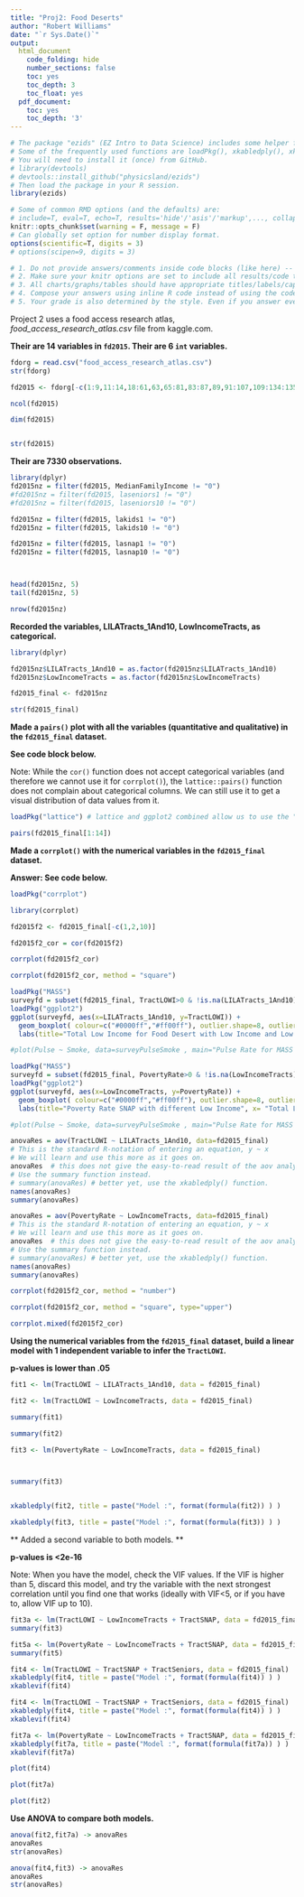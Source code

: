 ```yaml
---
title: "Proj2: Food Deserts"
author: "Robert Williams"
date: "`r Sys.Date()`"
output:
  html_document
    code_folding: hide
    number_sections: false
    toc: yes
    toc_depth: 3
    toc_float: yes
  pdf_document:
    toc: yes
    toc_depth: '3'
---
```


```r
# The package "ezids" (EZ Intro to Data Science) includes some helper functions we developed for the course. 
# Some of the frequently used functions are loadPkg(), xkabledply(), xkablesummary(), uzscale(), etc.
# You will need to install it (once) from GitHub.
# library(devtools)
# devtools::install_github("physicsland/ezids")
# Then load the package in your R session.
library(ezids)
```


```r
# Some of common RMD options (and the defaults) are: 
# include=T, eval=T, echo=T, results='hide'/'asis'/'markup',..., collapse=F, warning=T, message=T, error=T, cache=T, fig.width=6, fig.height=4, fig.dim=c(6,4) #inches, fig.align='left'/'center','right', 
knitr::opts_chunk$set(warning = F, message = F)
# Can globally set option for number display format.
options(scientific=T, digits = 3) 
# options(scipen=9, digits = 3) 
```

```r
# 1. Do not provide answers/comments inside code blocks (like here) -- those are notes between coders/self and will be ignored for grading. 
# 2. Make sure your knitr options are set to include all results/code to be graded in the final document.
# 3. All charts/graphs/tables should have appropriate titles/labels/captions. 
# 4. Compose your answers using inline R code instead of using the code-block output as much as you can. 
# 5. Your grade is also determined by the style. Even if you answer everything correctly, but the .html does not look appealing, you will not get full credit. Pay attention to the details that we mentioned in class/homework and in previous sample .Rmd files. For example, how to use #, ##, ###, ..., bold face, italics, inline codes, tables, ..., {results = "asis"}, use of colors in plots/ggplots, and so forth.
```

Project 2 uses a food access research atlas, *food_access_research_atlas.csv* file from kaggle.com.  



**Their are 14 variables in `fd2015`. Their are 6 `int` variables. **



```r
fdorg = read.csv("food_access_research_atlas.csv")
str(fdorg)

fd2015 <- fdorg[-c(1:9,11:14,18:61,63,65:81,83:87,89,91:107,109:134:135,139:146)]

ncol(fd2015)

dim(fd2015)


str(fd2015)
```


**Their are 7330 observations.**


```r
library(dplyr)
fd2015nz = filter(fd2015, MedianFamilyIncome != "0")
#fd2015nz = filter(fd2015, laseniors1 != "0")
#fd2015nz = filter(fd2015, laseniors10 != "0")

fd2015nz = filter(fd2015, lakids1 != "0")
fd2015nz = filter(fd2015, lakids10 != "0")

fd2015nz = filter(fd2015, lasnap1 != "0")
fd2015nz = filter(fd2015, lasnap10 != "0")



head(fd2015nz, 5)
tail(fd2015nz, 5)

nrow(fd2015nz)
```

**Recorded the variables, LILATracts_1And10, LowIncomeTracts, as categorical.**


```r
library(dplyr)

fd2015nz$LILATracts_1And10 = as.factor(fd2015nz$LILATracts_1And10)
fd2015nz$LowIncomeTracts = as.factor(fd2015nz$LowIncomeTracts)

fd2015_final <- fd2015nz

str(fd2015_final)
```

**Made a `pairs()` plot with all the variables (quantitative and qualitative) in the `fd2015_final` dataset.**  

**See code block below.**

Note: While the `cor()` function does not accept categorical variables (and therefore we cannot use it for `corrplot()`), the `lattice::pairs()` function does not complain about categorical columns. We can still use it to get a visual distribution of data values from it.


```r
loadPkg("lattice") # lattice and ggplot2 combined allow us to use the "pairs" function below 
```


```r
pairs(fd2015_final[1:14])
```

**Made a `corrplot()` with the numerical variables in the `fd2015_final` dataset.**  

**Answer:  See code below.**


```r
loadPkg("corrplot")
```


```r
library(corrplot)

fd2015f2 <- fd2015_final[-c(1,2,10)]

fd2015f2_cor = cor(fd2015f2)

corrplot(fd2015f2_cor)

```


```r
corrplot(fd2015f2_cor, method = "square")
```

```r
loadPkg("MASS")
surveyfd = subset(fd2015_final, TractLOWI>0 & !is.na(LILATracts_1And10), select=c('LILATracts_1And10','TractLOWI'))  # remove NAs
loadPkg("ggplot2")
ggplot(surveyfd, aes(x=LILATracts_1And10, y=TractLOWI)) + 
  geom_boxplot( colour=c("#0000ff","#ff00ff"), outlier.shape=8, outlier.size=4) +
  labs(title="Total Low Income for Food Desert with Low Income and Low Access", x= "Low Income Low Access @ 1 & 10 miles", y="Total Low Income")

#plot(Pulse ~ Smoke, data=surveyPulseSmoke , main="Pulse Rate for MASS data with different Smoke Habits", col=c("#ff0000","#00ff00","#0000ff","#ff00ff") )
```
```r
loadPkg("MASS")
surveyfd = subset(fd2015_final, PovertyRate>0 & !is.na(LowIncomeTracts), select=c('PovertyRate', 'LowIncomeTracts'))  # remove NAs
loadPkg("ggplot2")
ggplot(surveyfd, aes(x=LowIncomeTracts, y=PovertyRate)) + 
  geom_boxplot( colour=c("#0000ff","#ff00ff"), outlier.shape=8, outlier.size=4) +
  labs(title="Poverty Rate SNAP with different Low Income", x= "Total Low Income", y="Povery Rate")

#plot(Pulse ~ Smoke, data=surveyPulseSmoke , main="Pulse Rate for MASS data with different Smoke Habits", col=c("#ff0000","#00ff00","#0000ff","#ff00ff") )
```


```r
anovaRes = aov(TractLOWI ~ LILATracts_1And10, data=fd2015_final)
# This is the standard R-notation of entering an equation, y ~ x
# We will learn and use this more as it goes on.
anovaRes  # this does not give the easy-to-read result of the aov analysis
# Use the summary function instead.
# summary(anovaRes) # better yet, use the xkabledply() function.
names(anovaRes)
summary(anovaRes)
```

```r
anovaRes = aov(PovertyRate ~ LowIncomeTracts, data=fd2015_final)
# This is the standard R-notation of entering an equation, y ~ x
# We will learn and use this more as it goes on.
anovaRes  # this does not give the easy-to-read result of the aov analysis
# Use the summary function instead.
# summary(anovaRes) # better yet, use the xkabledply() function.
names(anovaRes)
summary(anovaRes)
```


```r
corrplot(fd2015f2_cor, method = "number")
```
```r
corrplot(fd2015f2_cor, method = "square", type="upper")
```

```r
corrplot.mixed(fd2015f2_cor)
```


  
**Using the numerical variables from the `fd2015_final` dataset, build a linear model with 1 independent variable to infer the `TractLOWI`.**  

**p-values is lower than .05 **


```r
fit1 <- lm(TractLOWI ~ LILATracts_1And10, data = fd2015_final)

fit2 <- lm(TractLOWI ~ LowIncomeTracts, data = fd2015_final)

summary(fit1)

summary(fit2)

```
```r
fit3 <- lm(PovertyRate ~ LowIncomeTracts, data = fd2015_final)



summary(fit3)



```

```r
xkabledply(fit2, title = paste("Model :", format(formula(fit2)) ) )
```
```r
xkabledply(fit3, title = paste("Model :", format(formula(fit3)) ) )
```



** Added a second variable to both models. ** 

**p-values is <2e-16 **

Note: When you have the model, check the VIF values. If the VIF is higher than 5, discard this model, and try the variable with the next strongest correlation until you find one that works (ideally with VIF<5, or if you have to, allow VIF up to 10).  


```r
fit3a <- lm(TractLOWI ~ LowIncomeTracts + TractSNAP, data = fd2015_final)
summary(fit3)

```

```r
fit5a <- lm(PovertyRate ~ LowIncomeTracts + TractSNAP, data = fd2015_final)
summary(fit5)

```


```r
fit4 <- lm(TractLOWI ~ TractSNAP + TractSeniors, data = fd2015_final)
xkabledply(fit4, title = paste("Model :", format(formula(fit4)) ) )
xkablevif(fit4)

```


```r
fit4 <- lm(TractLOWI ~ TractSNAP + TractSeniors, data = fd2015_final)
xkabledply(fit4, title = paste("Model :", format(formula(fit4)) ) )
xkablevif(fit4)

```

```r
fit7a <- lm(PovertyRate ~ LowIncomeTracts + TractSNAP, data = fd2015_final)
xkabledply(fit7a, title = paste("Model :", format(formula(fit7a)) ) )
xkablevif(fit7a)

```

```r
plot(fit4)

```

```r
plot(fit7a)

```


```r
plot(fit2)
```

**Use ANOVA to compare both models. **  


```r
anova(fit2,fit7a) -> anovaRes
anovaRes
str(anovaRes)
```



```r
anova(fit4,fit3) -> anovaRes
anovaRes
str(anovaRes)


```




